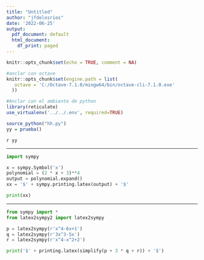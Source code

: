 ```yaml
---
title: "Untitled"
author: "jfdelosrios"
date: '2022-06-25'
output:
  pdf_document: default
  html_document:
    df_print: paged
---
```


```r
knitr::opts_chunk$set(echo = TRUE, comment = NA)

#anclar con octave
knitr::opts_chunk$set(engine.path = list(
   octave = 'C:/Octave-7.1.0/mingw64/bin/octave-cli-7.1.0.exe'
  ))

#Anclar con el ambiente de python
library(reticulate)
use_virtualenv('../../.env', required=TRUE)
```

```r
source_python("hh.py")
yy = prueba()

```



`r yy`

------------------

```python

import sympy

x = sympy.Symbol('x')
polynomial = (2 * x + 3)**4
output = polynomial.expand()
xx = '$' + sympy.printing.latex(output) + '$'

print(xx)
```



-------------------------


```python
from sympy import *
from latex2sympy2 import latex2sympy

p = latex2sympy(r'x^4-6x+1')
q = latex2sympy(r'3x^3-5x')
r = latex2sympy(r'x^4-x^2+2')

print('$' + printing.latex(simplify(p + 3 * q + r)) + '$')
```